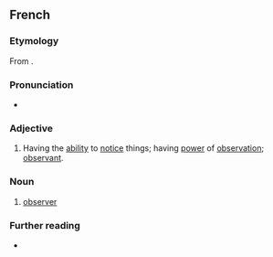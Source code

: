 ==French==

===Etymology===
From {{af|fr|observer|-ateur}}.

===Pronunciation===
* {{fr-IPA}}

===Adjective===
{{fr-adj}}

# Having the [[ability]] to [[notice]] things; having [[power]] of [[observation]]; [[observant]].
#: {{syn|fr|perspicace}}

===Noun===
{{fr-noun|m|f=observatrice}}

# [[observer]]

===Further reading===
* {{R:TLFi}}